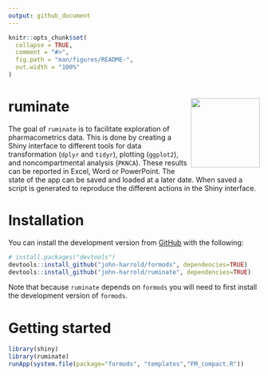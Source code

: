 ```yaml
---
output: github_document
---
```


<!-- README.md is generated from README.Rmd. Please edit that file -->

```r
knitr::opts_chunk$set(
  collapse = TRUE,
  comment = "#>",
  fig.path = "man/figures/README-",
  out.width = "100%"
)
```

# ruminate <img src="man/figures/logo.png" align="right" height="138.5" />

<!-- badges: start 
[![R-CMD-check](https://github.com/john-harrold/ruminate/workflows/R-CMD-check/badge.svg)](https://github.com/john-harrold/ruminate/actions)
-->

<!---
[![version](https://www.r-pkg.org/badges/version/ruminate)](https://CRAN.R-project.org/package=ruminate)
![cranlogs](https://cranlogs.r-pkg.org/badges/ruminate) 
![Active](https://www.repostatus.org/badges/latest/active.svg)
---> 


<!-- badges: 
[![Lifecycle: Experimental](https://img.shields.io/badge/lifecycle-experimental-orange.svg)](https://lifecycle.r-lib.org/articles/stages.html)


[ruminate](<https://rumiante.ubiquity.tools>) 
end -->

The goal of `ruminate` is to facilitate exploration of pharmacometrics data. This is done by creating a Shiny interface to different tools for data transformation (`dplyr` and `tidyr`), plotting (`ggplot2`), and noncompartmental analysis (`PKNCA`). These results can be reported in Excel, Word or PowerPoint. The state of the app can be saved and loaded at a later date. When saved a script is generated to reproduce the different actions in the Shiny interface. 

# Installation
<!---
You can install the released version of ``rumiante`` from [CRAN](https://cran.r-project.org/package=ruminate) with:

``` r
install.packages("ruminate")
```
--->


You can install the development version from [GitHub](https://github.com/john-harrold/) with the following:

``` r
# install.packages("devtools")
devtools::install_github("john-harrold/formods", dependencies=TRUE)
devtools::install_github("john-harrold/ruminate", dependencies=TRUE)
```

Note that because `ruminate` depends on `formods` you will need to first install the development version of `formods`.

# Getting started


``` r 
library(shiny)
library(ruminate)
runApp(system.file(package="formods", "templates","FM_compact.R"))
```
